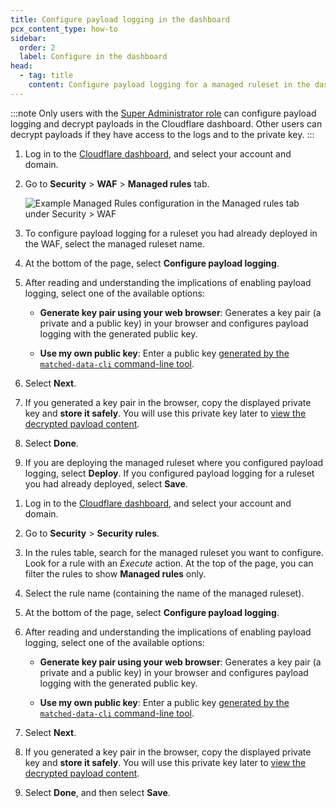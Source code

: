 ```yaml
---
title: Configure payload logging in the dashboard
pcx_content_type: how-to
sidebar:
  order: 2
  label: Configure in the dashboard
head:
  - tag: title
    content: Configure payload logging for a managed ruleset in the dashboard
---
```



:::note
Only users with the [Super Administrator role](/fundamentals/manage-members/roles/) can configure payload logging and decrypt payloads in the Cloudflare dashboard. Other users can decrypt payloads if they have access to the logs and to the private key.
:::

<Tabs syncKey="dashNewNav"> <TabItem label="Old dashboard">

1. Log in to the [Cloudflare dashboard](https://dash.cloudflare.com), and select your account and domain.

2. Go to **Security** > **WAF** > **Managed rules** tab.

   ![Example Managed Rules configuration in the Managed rules tab under Security > WAF](~/assets/images/waf/waf-managed-rules-tab.png)

3. To configure payload logging for a ruleset you had already deployed in the WAF, select the managed ruleset name.

4. At the bottom of the page, select **Configure payload logging**.

5. After reading and understanding the implications of enabling payload logging, select one of the available options:
   - **Generate key pair using your web browser**: Generates a key pair (a private and a public key) in your browser and configures payload logging with the generated public key.

   - **Use my own public key**: Enter a public key [generated by the `matched-data-cli` command-line tool](/waf/managed-rules/payload-logging/command-line/generate-key-pair/).

6. Select **Next**.

7. If you generated a key pair in the browser, copy the displayed private key and **store it safely**. You will use this private key later to [view the decrypted payload content](/waf/managed-rules/payload-logging/view/).

8. Select **Done**.

9. If you are deploying the managed ruleset where you configured payload logging, select **Deploy**. If you configured payload logging for a ruleset you had already deployed, select **Save**.

</TabItem> <TabItem label="New dashboard" icon="rocket">

1. Log in to the [Cloudflare dashboard](https://dash.cloudflare.com), and select your account and domain.

2. Go to **Security** > **Security rules**.

3. In the rules table, search for the managed ruleset you want to configure. Look for a rule with an _Execute_ action. At the top of the page, you can filter the rules to show **Managed rules** only.

4. Select the rule name (containing the name of the managed ruleset).

5. At the bottom of the page, select **Configure payload logging**.

6. After reading and understanding the implications of enabling payload logging, select one of the available options:
   - **Generate key pair using your web browser**: Generates a key pair (a private and a public key) in your browser and configures payload logging with the generated public key.

   - **Use my own public key**: Enter a public key [generated by the `matched-data-cli` command-line tool](/waf/managed-rules/payload-logging/command-line/generate-key-pair/).

7. Select **Next**.

8. If you generated a key pair in the browser, copy the displayed private key and **store it safely**. You will use this private key later to [view the decrypted payload content](/waf/managed-rules/payload-logging/view/).

9. Select **Done**, and then select **Save**.

</TabItem> </Tabs>
